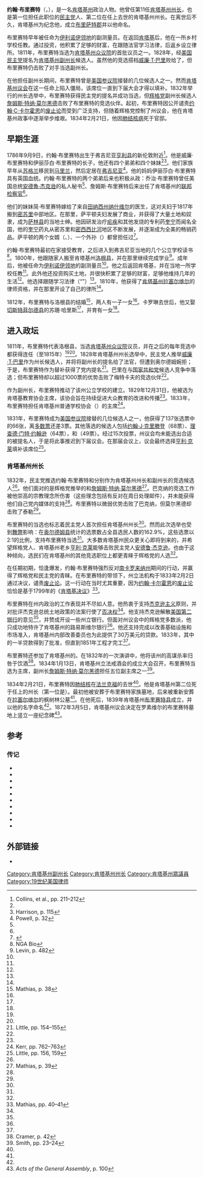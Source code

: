 {{Short description|第11任肯塔基州州长}}
{{noteTA	
|G1=PresidentsUS	
|G2=People	
|G3=USState	
}}
{{Infobox officeholder
|name        = 约翰·布里赛特
|image       = John Breathitt.jpg
|order       = 11
|office      = 肯塔基州州长
|term_start  = 1832年9月4日
|term_end    = 1834年2月21日
|lieutenant  = 詹姆斯·特纳·莫尔黑德
|predecessor = {{le|托马斯·梅特卡夫|Thomas Metcalfe (Kentucky)}}
|successor   = [[詹姆斯·特纳·莫尔黑德_(肯塔基州政治人物)|詹姆斯·特纳·莫尔黑德]]
|office2     = 第9任[[肯塔基州副州长|肯塔基州副州长]]
|term_start2 = 1828年8月26日
|term_end2   = 1832年9月4日
|governor2   = {{le|托马斯·梅特卡夫|Thomas Metcalfe (Kentucky)}}
|predecessor2= [[罗伯特·B·迈克菲|罗伯特·B·迈克菲]]
|successor2  = [[詹姆斯·特纳·莫尔黑德_(肯塔基州政治人物)|詹姆斯·特纳·莫尔黑德]]
|office3     = [[肯塔基州众议院|肯塔基州众议院]]议员
|term_start3 = 1811
|term_end3   = 1815
|birth_date  = {{birth date|1786|9|9|mf=y}}
|birth_place = 美国弗吉尼亚[[亨利县_(弗吉尼亚州)|亨利县]]
|death_date  = {{death date and age|1834|2|21|1786|9|9|mf=y}}
|death_place = 美国肯塔基州[[法兰克福_(肯塔基州)|法兰克福]]
|party       = [[美国民主党|美国民主党]]
|spouse      = Caroline Whitaker<br>Susannah M. Harris
|profession  = [[律师|律师]]
|occupation  = 测量员、教师
}}
'''约翰·布里赛特'''（{{lang-en|John Breathitt}}，{{bd|1786年|9月9日|1834年|2月21日}}），是一名[[肯塔基州|肯塔基州]]政治人物。他曾任第11任[[肯塔基州州长|肯塔基州州长]]，也是第一位担任此职位的[[民主党_(美国)|民主党]]人、第二位在任上去世的肯塔基州州长。在离世后不久，肯塔基州为纪念他，成立[[布雷萨特县_(肯塔基州)|布里萨特郡]]并以他命名。

布里赛特早年被任命为[[伊利诺伊领地|伊利诺伊领地]]的副测量员。在返回[[肯塔基州|肯塔基]]后，他在一所乡村学校任教。通过投资，他积累了足够的财富，在跟随{{le|凯莱布·华莱士|Caleb Wallace}}法官学习法律，后返乡设立律所。1811年，布里赛特当选为[[肯塔基州众议院|肯塔基州众议院]]的首批议员之一。1828年，经[[美国民主党|美国民主党]]提名为[[肯塔基州副州长|肯塔基州副州长]]候选人。虽然他的竞选搭档[[威廉·T·巴里|威廉·T·巴里]]败给了{{le|托马斯·梅特卡夫 (政治人物)|Thomas Metcalfe (Kentucky politician)|托马斯·梅特卡夫}}，但布里赛特仍击败了对手当选副州长。

在他担任副州长期间，布里赛特曾是[[美国参议院|美国参议院]]接替{{le|约翰·罗文|John Rowan (politician)}}的几位候选人之一。然而[[肯塔基州议会|肯塔基州议会]]在这一任命上陷入僵局，该席位一直到下届大会才得以填补。1832年举行的州长选举中，布里赛特获得民主党的提名并成功当选，但[[輝格黨_(美國)|辉格党]]副州长候选人[[詹姆斯·特纳·莫尔黑德_(肯塔基州政治人物)|詹姆斯·特纳·莫尔黑德]]击败了布里赛特的竞选伙伴。起初，布里赛特因公开谴责[[约翰·C·卡尔霍恩|约翰·C·卡尔霍恩]]的[[废止论|废止论]]而受到广泛支持，但随着辉格党控制了州议会，他在肯塔基州政事中逐渐举步维艰。1834年2月21日，他因[[结核病|肺结核病]]死于官邸。

==早期生涯==
1786年9月9日，约翰·布里赛特出生于弗吉尼亚[[亨利县_(弗吉尼亚州)|亨利县]]的新伦敦附近<ref name=collins>Collins, et al., pp. 211–212</ref>。他是威廉·布里赛特和伊丽莎白·布里赛特的长子，他还有四个弟弟和四个妹妹<ref name=collins /><ref name=harrison115>Harrison, p. 115</ref>。他们家族早年从[[苏格兰|苏格兰]]移民到[[马里兰|马里兰]]，然后定居在[[弗吉尼亚州|弗吉尼亚]]<ref name=powell32>Powell, p. 32</ref>。他的妈妈伊丽莎白·布里赛特具有英国血统。约翰·布里赛特的两个弟弟后来也积极从政：乔治·布里赛特曾任美国总统[[安德鲁·杰克逊|安德鲁·杰克逊]]的私人秘书<ref name=powell32 />、詹姆斯·布里赛特后来出任了肯塔基州的[[联邦检察官|联邦检察官]]<ref name=powell32 />。

他们的妹妹简·布里赛特嫁给了来自[[田纳西州|田纳西州]][[纳什维尔|纳什维尔]]的{{le|约翰·萨平顿|John Sappington}}医生，这对夫妇于1817年搬到[[密苏里|密苏里]]中部地区。在那里，萨平顿夫妇发展了商业，并获得了大量土地和奴隶，成为[[萨林县_(密苏里州)|萨林县]]的当地士绅。他因研发治疗[[疟疾|疟疾]]和其他发烧的专利药[[奎寧|奎宁]]而闻名全国，他的[[奎宁|奎宁]]药丸从密苏里和[[密西西比河|密西西比河]]地区不断发展，并逐渐成为全美的畅销药品。萨平顿的两个女婿（{{le|梅雷迪思·迈尔斯·马默杜克|Meredith Miles Marmaduke}}、{{le|克莱本·福克斯·杰克逊|Claiborne Fox Jackson}}）、一个外孙（{{le|约翰·萨平顿·马默杜克|John S. Marmaduke}}）都曾担任过{{le|密苏里州州长|Governor of Missouri}}<ref>{{Cite web|title=Missouri Governors|url=https://www.sos.mo.gov/archives/history/historicallistings/governors.asp|accessdate=2021-01-08|work=Missouri Secretary of State|archive-date=2020-09-01|archive-url=https://web.archive.org/web/20200901135137/https://www.sos.mo.gov/archives/history/historicallistings/governors.asp|dead-url=no}}</ref>。

约翰·布里赛特最初在家接受教育，之后进入到弗吉尼亚当地的几个公立学校读书<ref name=nga>NGA Bio</ref>。1800年，他跟随家人搬至肯塔基州[[洛根縣_(肯塔基州)|洛根县]]，并在那里继续完成学业<ref name=levin>Levin, p. 482</ref>。成年后，他被任命为[[伊利諾伊領地|伊利诺伊领地]]的副测量员<ref name=levin />。他之后返回肯塔基，并在当地一所学校任教<ref name=levin />。此外他还投资购买土地，并很快积累了足够的财富，足够他维持几年的生活<ref name=collins />。他选择跟随{{le|迦勒·华莱士|Caleb Wallace}}学习法律（“{{le|读法律|read law}}”）<ref name=collins />。1810年，他获得了[[肯塔基州|肯塔基州]][[拉塞尔维尔_(肯塔基州)|拉塞尔维尔]]的律师资格，并在那里开设了自己的律所<ref name=nga />。

1812年，布里赛特与洛根县的{{le|卡罗琳·惠特克|Caroline Whitaker}}结婚<ref name=mathias38>Mathias, p. 38</ref>，两人有一子一女<ref name=powell32 />。卡罗琳去世后，他又娶[[切斯特菲尔德县_(弗吉尼亚州)|切斯特菲尔德县]]的苏珊·哈里斯<ref name=collins />，并育有一女<ref name=powell32 />。

==进入政坛==
1811年，布里赛特代表洛根县，当选[[肯塔基州众议院|肯塔基州众议院]]议员，并在之后的每年竞选中都获得连任（至1815年）<ref name=nga /><ref name=levin />。1828年肯塔基州州长选举中，民主党人推举[[威廉·T·巴里|威廉·T·巴里]]作为州长候选人，并将将副州长的提名给了{{le|约翰·P·奥尔德姆|John P. Oldham}}法官，但遭到奥尔德姆婉拒；于是，布里赛特作为替补获得了党内提名<ref>Little, pp. 154–155</ref>。巴里在与[[国家共和党|国家共和党]]候选人{{le|托马斯·梅特卡夫|Thomas Metcalfe (Kentucky)}}竞争中落选；但布里赛特却以超过1000票的优势击败了梅特卡夫的竞选伙伴{{le|约瑟夫·R·安德伍德|Joseph R. Underwood}}<ref name=harrison115 />。

作为副州长，布里赛特推动了该州公立学校的建立。1829年12月31日，他被选为肯塔基教育协会主席，该协会旨在持续促进大众教育的改进和传播<ref name="kerr"/>。1833年，布里赛特担任肯塔基州普通学校协会（{{lang|en|Kentucky Common School Society}}）的主席<ref name="kerr">Kerr, pp. 762–763</ref>。

1831年，布里赛特成为[[美国参议院|美国参议院]]接替{{le|约翰·罗文|John Rowan (politician)}}的几位候选人之一，他获得了137张选票中的66张，离[[多数票|多数票]]还差3票。其他落选的候选人包括[[约翰·J·克里滕登|约翰·J·克里滕登]]（68票）、[[理查德·门特·约翰逊|理查德·门特·约翰逊]]（64票），和{{le|查尔斯·A·维克利夫|Charles A. Wickliffe}}（49票）。经过15次投票，州议会均未能选出合适的被提名人，于是将此事推迟到下届议会。在那届会议上，议会最终选择[[亨利·克莱|亨利·克莱]]填补该席位<ref>Little, pp. 156, 159</ref>。

===肯塔基州州长===
1832年，民主党推选约翰·布里赛特和{{le|本杰明·泰勒|Benjamin Taylor}}分别作为肯塔基州州长和副州长的竞选候选人<ref name=harrison115 />。他们面对的是辉格党推举的{{le|理查德·阿莱德·巴克纳|Richard Aylett Buckner}}和[[詹姆斯·特纳·莫尔黑德_(肯塔基州政治人物)|詹姆斯·特纳·莫尔黑德]]<ref name=mathias39>Mathias, p. 39</ref>。巴克纳的竞选工作被他崇高的宗教理念所伤害（这些理念包括有反对在周日处理邮件），并未能获得他们自己党内媒体的支持<ref name=mathias39 />。布里赛特以微弱优势击败了巴克纳，但莫尔黑德却击败了泰勒<ref name=harrison115 />。

布里赛特的当选也标志着民主党人首次担任肯塔基州州长<ref name=nga />。然而此次选举也受到[[选举舞弊|舞弊]]影响：在[[奧爾德姆縣_(肯塔基州)|奥尔德姆县]]统计的选票数占全县选民人数的162.9%，这些选票以2:1的比例，支持布里赛特当选<ref name=mathias39 />。大多数肯塔基州民众更关心即将到来的{{le|1832年美国总统选举|1832 United States presidential election}}，并希望辉格党人、肯塔基州老乡[[亨利·克莱|亨利·克莱]]能够击败民主党人[[安德鲁·杰克逊|安德鲁·杰克逊]]。也由于这种倾向，选民们在肯塔基州的其他竞选职位上都更青睐于辉格党的人选<ref name=mathias39 />。

在任期初期，恰逢{{le|废止危机|Nullification Crisis}}爆发，约翰·布里赛特强烈反对[[南卡罗来纳州|南卡罗来纳州]]期间的行动，并赢得了辉格党和民主党的青睐。在布里赛特的带领下，州立法机构于1833年2月2日通过决议，谴责[[废止论|废止论]]。这一行动在当时尤其重要，因为[[约翰·卡德威尔·卡尔霍恩|约翰·卡尔霍恩]]的[[废止论|废止论]]恰恰是基于1799年的《[[肯塔基及弗吉尼亚决议案|肯塔基决议]]》<ref>Mathias, pp. 40–41</ref>。

布里赛特在州内政治的工作表现并不尽如人意。他热衷于支持[[安德鲁·杰克逊|杰克逊主义]]原则，并对批评杰克逊总统土地政策的法案行使了[[否决权|否决权]]<ref name=nga />。他支持杰克逊解散[[美国第二银行|美国第二银行]]的意见<ref name=harrison115 />，并赞成开设一些州立银行。但面对州议会中的辉格党多数派，他只成功地特许了肯塔基州的路易斯维尔银行<ref name=harrison115 />。他还支持完成{{le|列克星敦-俄亥俄州铁路|[Lexington and Ohio Railroad}}以改善基础设施和市场准入，肯塔基州内部改善委员也为此提供了30万美元的贷款。1833年，其中的一半贷款得到了批准，但直到1851年工程才完工<ref name=harrison115 />。

布里赛特还参加了肯塔基州的{{le|节制运动|temperance movement}}。在1832年的一次演讲中，他将该州的高谋杀率归咎于饮酒<ref>Cramer, p. 42</ref>。1834年1月13日，肯塔基州立法戒酒会的成立大会召开，布里赛特当选为主席，副州长[[詹姆斯·特纳·莫尔黑德_(肯塔基州政治人物)|詹姆斯·特纳·莫尔黑德]]担任五位副主席之一<ref>Smith, pp. 23–24</ref>。

1834年2月21日，布里赛特因[[肺结核|肺结核]]在[[法兰克福_(肯塔基州)|法兰克福]]的{{le|老州长府 (肯塔基州)|Old Governor's Mansion (Frankfort, Kentucky)|老州长府官邸}}去世<ref name=levin />。他是肯塔基州第二位死于任上的州长（第一位是{{le|乔治·麦迪逊|George Madison}}）。最初他被安葬于布里赛特家族墓地，后来被重新安葬在[[拉塞尔维尔_(肯塔基州)|拉塞尔维尔]]的枫树林公墓<ref name=nga />。在他死后，1839年肯塔基州[[布雷薩特縣_(肯塔基州)|布里赛特县]]成立，并以他的名字命名<ref name=harrison115 />。1872年3月5日，肯塔基州议会决定在罗素维尔的布里赛特墓地上竖立一座纪念碑<ref>''Acts of the General Assembly'', p. 100</ref>。

==参考==
{{Reflist|30em}}
{{commons category}}

===传记===
* {{cite book |title=Acts of the General Assembly of the Commonwealth of Kentucky, Passed By Kentucky |publisher=Kentucky General Assembly |year=1872 |url=https://archive.org/details/bub_gb_2lcyAAAAIAAJ |access-date=2009-01-25}}
* {{cite book |last=Collins |first=Lewis |author2=James, J.A. |author3=James, U.P. |title=History of Kentucky |year=1847 |url=http://www.rootsweb.com/~kygenweb/kybiog/logan/breathitt.j.txt |access-date=2007-11-28 |archive-date=2005-02-07 |archive-url=https://web.archive.org/web/20050207204451/http://www.rootsweb.com/%7Ekygenweb/kybiog/logan/breathitt.j.txt |dead-url=no }}
* {{cite book |last=Cramer |first=Clayton E. |title=Concealed Weapon Laws of the Early Republic: Dueling, Southern Violence, and Moral Reform |publisher=Greenwood Publishing Group |year=1999 |isbn=0-275-96615-1 |url=https://books.google.com/books?id=7yP1pwHAazEC |access-date=2009-01-25 |archive-date=2014-06-28 |archive-url=https://web.archive.org/web/20140628061857/http://books.google.com/books?id=7yP1pwHAazEC |dead-url=no }}
* {{cite book |last=Harrison |first=Lowell H. |author-link=Lowell H. Harrison |editor=Kleber, John E. |others=Associate editors: [[Thomas_D._Clark|Thomas D. Clark]], Lowell H. Harrison, and James C. Klotter |title=The Kentucky Encyclopedia |year=1992 |publisher=The University Press of Kentucky |location=[[Lexington,_Kentucky|Lexington, Kentucky]] |isbn=0-8131-1772-0}}
* {{cite book |last=Kerr |first=Charles |author2=William Elsey Connelley |author3=Ellis Merton Coulter  |title=History of Kentucky |publisher=American Historical Society |year=1922 |url=https://archive.org/details/historykentucky01coulgoog |access-date=2009-01-25}}
* {{cite book |last=Levin |first=H. |title=Lawyers and Lawmakers of Kentucky |location=[[Chicago,_Illinois|Chicago, Illinois]] |publisher=Lewis Publishing Company |year=1897 |url=http://www.rootsweb.com/~kygenweb/kybiog/logan/breathitt.j2.txt |access-date=2007-11-28 |archive-date=2005-02-07 |archive-url=https://web.archive.org/web/20050207204837/http://www.rootsweb.com/%7Ekygenweb/kybiog/logan/breathitt.j2.txt |dead-url=no }}
* {{cite book |last=Little |first=Lucius P. |title=Ben Hardin: His Times and Contemporaries, with Selections from His Speeches |publisher=Courier-journal job printing company |year=1887 |url=https://archive.org/details/benhardinhistime00inlitt |access-date=2009-01-25}}
* {{cite book |last=Mathias |first=Frank F. |title=Kentucky's Governors |editor=Lowell H. Harrison |editor-link=Lowell H. Harrison |publisher=The University Press of Kentucky |year=2004 |isbn=0-8131-2326-7}}
* {{cite book |last=Powell |first=Robert A. |title=Kentucky Governors |publisher=Bluegrass Printing Company |location=[[Danville,_Kentucky|Danville, Kentucky]] |year=1976 |asin=B0006CPOVM |oclc= 2690774 }}
* {{cite book |last=Smith |first=John David |author2=Thomas H. Appleton |author3=Charles Pierce Roland |title=A Mythic Land Apart: Reassessing Southerners and Their History |publisher=Greenwood Publishing Group |year=1997 |isbn=0-313-29304-X |url=https://books.google.com/books?id=LkPbzgazsuYC |access-date=2009-01-25 |archive-date=2014-06-28 |archive-url=https://web.archive.org/web/20140628061416/http://books.google.com/books?id=LkPbzgazsuYC |dead-url=no }}

==外部链接==
* {{Find a Grave|7932466}}
{{s-start}}
{{s-off}}
{{succession box|title=[[肯塔基州副州长|肯塔基州副州长]]|before=[[罗伯特·B·迈克菲|罗伯特·B·迈克菲]]|after=[[詹姆斯·特纳·莫尔黑德_(肯塔基州政治人物)|詹姆斯·特纳·莫尔黑德]]|years=1828年8月26日–1832年9月4日}}
{{succession box|title=[[肯塔基州州长|肯塔基州州长]]|before={{le|托马斯·梅特卡夫|Thomas Metcalfe (Kentucky)}}|after=[[詹姆斯·特纳·莫尔黑德_(肯塔基州政治人物)|詹姆斯·特纳·莫尔黑德]]|years=1832–1834}}
{{s-end}}
{{肯塔基州州长}}
{{肯塔基州副州长}}
{{Authority control}}
{{DEFAULTSORT:Breathitt, John}}

[[Category:肯塔基州副州长|Category:肯塔基州副州长]]
[[Category:肯塔基州州长|Category:肯塔基州州长]]
[[Category:肯塔基州眾議員|Category:肯塔基州眾議員]]
[[Category:19世纪美国律师|Category:19世纪美国律师]]